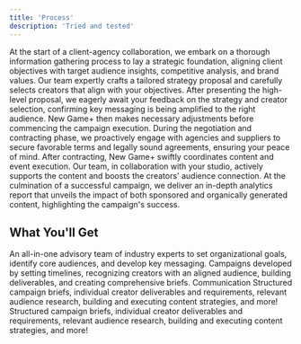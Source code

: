 ```yaml
---
title: 'Process'
description: 'Tried and tested'
---
```

<AccordionGroup>
  <Accordion title="Gather Information">
  At the start of a client-agency collaboration, we embark on a thorough information gathering process to lay a strategic foundation, aligning client objectives with target audience insights, competitive analysis, and brand values.
  </Accordion>
  <Accordion title="Strategy Development">
  Our team expertly crafts a tailored strategy proposal and carefully selects creators that align with your objectives.
  </Accordion>
  <Accordion title="Feedback + Detailing">
  After presenting the high-level proposal, we eagerly await your feedback on the strategy and creator selection, confirming key messaging is being amplified to the right audience. New Game+ then makes necessary adjustments before commencing the campaign execution.
  </Accordion>
  <Accordion title="Negotiating + Contracting">
  During the negotiation and contracting phase, we proactively engage with agencies and suppliers to secure favorable terms and legally sound agreements, ensuring your peace of mind.
  </Accordion>
  <Accordion title="Campaign Execution">
  After contracting, New Game+ swiftly coordinates content and event execution. Our team, in collaboration with your studio, actively supports the content and boosts the creators' audience connection.
  </Accordion>
  <Accordion title="Analytics Reporting">
  At the culmination of a successful campaign, we deliver an in-depth analytics report that unveils the impact of both sponsored and organically generated content, highlighting the campaign's success.
  </Accordion>
</AccordionGroup>

## What You'll Get
<AccordionGroup>
  <Accordion title="Content Strategy Advising">
  An all-in-one advisory team of industry experts to set organizational goals, identify core audiences, and develop key messaging.
  </Accordion>
  <Accordion title="Campaign Development">
  Campaigns developed by setting timelines, recognizing creators with an aligned audience, building deliverables, and creating comprehensive briefs.
  </Accordion>
  <Accordion title="Communication">
  Communication 
  </Accordion>
  <Accordion title="Organization">
  Structured campaign briefs, individual creator deliverables and requirements, relevant audience research, building and executing content strategies, and more!
  </Accordion>
  <Accordion title="Execution">
  Structured campaign briefs, individual creator deliverables and requirements, relevant audience research, building and executing content strategies, and more!
  </Accordion>
</AccordionGroup>